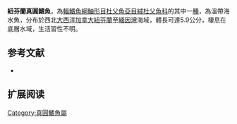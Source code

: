 {{Speciesbox
| name = 紐芬蘭真圓鰭魚
| image = 
| image_width = 250px
| status = NE
| status_system = IUCN3.1
| genus = Eumicrotremus
| species = terraenovae
| authority = Myers & Böhlke, 1950
| synonyms = 
}}

'''紐芬蘭真圓鰭魚'''，為[[輻鰭魚綱|輻鰭魚綱]][[鮋形目|鮋形目]][[杜父魚亞目|杜父魚亞目]][[絨杜父魚科|絨杜父魚科]]的其中一[[種|種]]，為溫帶海水魚，分布於西北[[大西洋|大西洋]][[加拿大|加拿大]][[紐芬蘭|紐芬蘭]]至[[緬因灣|緬因灣]]海域，體長可達5.9公分，棲息在底層水域，生活習性不明。
==参考文献==
*{{FishBase_species|genus=Eumicrotremus|species=terraenovae|year=2014|month=5}}

== 扩展阅读 ==
{{refbegin}}
{{wikispecies-inline|Eumicrotremus terraenovae|紐芬蘭真圓鰭魚}}
{{refend}}

{{Wikispecies|Eumicrotremus terraenovae}}
{{Taxonbar|from=Q2256299}}

[[Category:真圓鰭魚屬|Category:真圓鰭魚屬]]


{{魚類小作品}}
